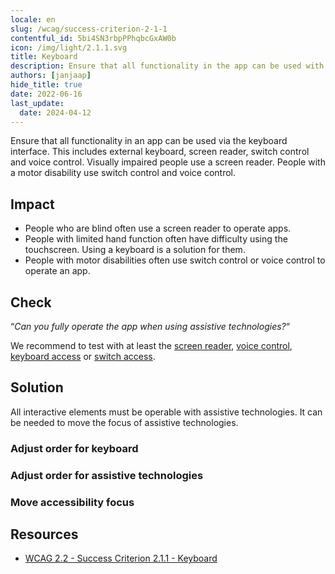```yaml
---
locale: en
slug: /wcag/success-criterion-2-1-1
contentful_id: 5bi4SN3rbpPPhqbcGxAW0b
icon: /img/light/2.1.1.svg
title: Keyboard
description: Ensure that all functionality in the app can be used with assistive technologies.
authors: [janjaap]
hide_title: true
date: 2022-06-16
last_update:
  date: 2024-04-12
---
```


<Hero
  title="Keyboard"
  imageSrc="/img/light/2.1.1.svg"
  alt="WCAG 2.1.1 - Logo"
  prefix="Success Criterion 2.1.1"
  suffix="Level A"
/>

Ensure that all functionality in an app can be used via the keyboard interface. This includes external keyboard, screen reader, switch control and voice control. Visually impaired people use a screen reader. People with a motor disability use switch control and voice control.

## Impact

- People who are blind often use a screen reader to operate apps.
- People with limited hand function often have difficulty using the touchscreen. Using a keyboard is a solution for them.
- People with motor disabilities often use switch control or voice control to operate an app.

## Check

“*Can you fully operate the app when using assistive technologies?*“

We recommend to test with at least the [screen reader](/en/stats/screen-reader), [voice control](/en/stats/voice-control), [keyboard access](/en/stats/keyboard-access) or [switch access](/en/stats/switch-control).

## Solution

All interactive elements must be operable with assistive technologies. It can be needed to move the focus of assistive technologies.

### Adjust order for keyboard

<CodeSample id="keyboard-order" locale="en"/>

### Adjust order for assistive technologies

<CodeSample id="accessibility-order" locale="en"/>

### Move accessibility focus

<CodeSample id="accessibility-focus" locale="en"/>

## Resources

- [WCAG 2.2 - Success Criterion 2.1.1 - Keyboard](https://www.w3.org/TR/WCAG22/#keyboard)
